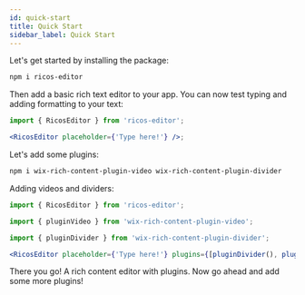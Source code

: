 ```yaml
---
id: quick-start
title: Quick Start
sidebar_label: Quick Start
---
```



Let's get started by installing the package:

```bash
npm i ricos-editor
```

Then add a basic rich text editor to your app. You can now test typing and adding formatting to your text:

```jsx
import { RicosEditor } from 'ricos-editor';

<RicosEditor placeholder={'Type here!'} />;
```

<div className="card">
  <RicosEditor placeholder={'Type here!'} />
</div>

Let's add some plugins:

```bash
npm i wix-rich-content-plugin-video wix-rich-content-plugin-divider
```

Adding videos and dividers:

```jsx
import { RicosEditor } from 'ricos-editor';

import { pluginVideo } from 'wix-rich-content-plugin-video';

import { pluginDivider } from 'wix-rich-content-plugin-divider';

<RicosEditor placeholder={'Type here!'} plugins={[pluginDivider(), pluginVideo()]} />;
```

<div className="card">
  <RicosEditor placeholder={'Type here!'} plugins={[pluginDivider(), pluginVideo()]} />
</div>

There you go! A rich content editor with plugins. Now go ahead and add some more plugins!
